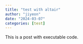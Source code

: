 ```yaml
---
title: "test with altair"
author: "jiyeon"
date: "2024-03-07"
categories: [test]
---
```


This is a post with executable code.

